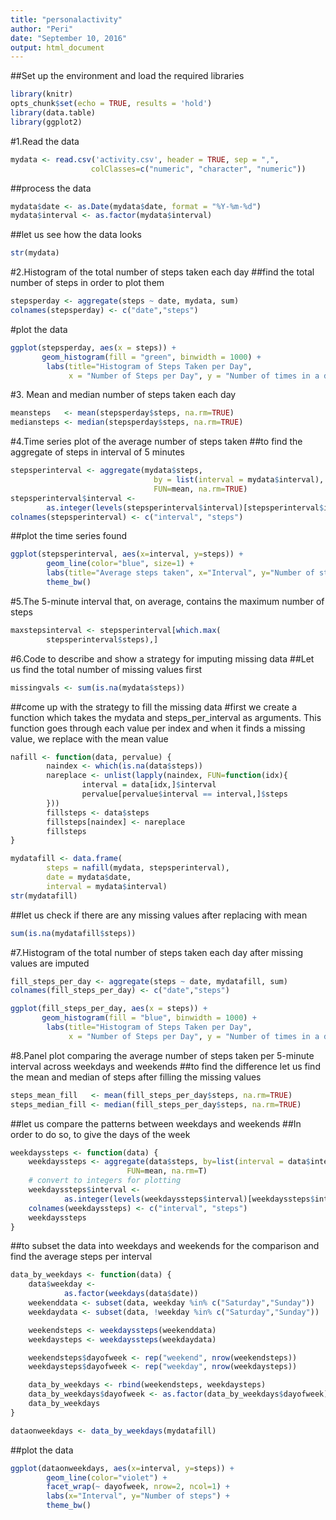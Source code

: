 ---
title: "personalactivity"
author: "Peri"
date: "September 10, 2016"
output: html_document
---
##Set up the environment and load the required libraries
```{r}
library(knitr)
opts_chunk$set(echo = TRUE, results = 'hold')
library(data.table)
library(ggplot2)

```

#1.Read the data
```{r}
mydata <- read.csv('activity.csv', header = TRUE, sep = ",",
                  colClasses=c("numeric", "character", "numeric"))

```
##process the data
```{r}
mydata$date <- as.Date(mydata$date, format = "%Y-%m-%d")
mydata$interval <- as.factor(mydata$interval)
```
##let us see how the data looks
```{r}
str(mydata)
```
#2.Histogram of the total number of steps taken each day
##find the total number of steps in order to plot them
```{r}
stepsperday <- aggregate(steps ~ date, mydata, sum)
colnames(stepsperday) <- c("date","steps")
```
#plot the data
```{r}
ggplot(stepsperday, aes(x = steps)) + 
       geom_histogram(fill = "green", binwidth = 1000) + 
        labs(title="Histogram of Steps Taken per Day", 
             x = "Number of Steps per Day", y = "Number of times in a day") + theme_bw() 
```


#3. Mean and median number of steps taken each day
```{r}
meansteps   <- mean(stepsperday$steps, na.rm=TRUE)
mediansteps <- median(stepsperday$steps, na.rm=TRUE)
```
#4.Time series plot of the average number of steps taken
##to find the aggregate of steps in interval of 5 minutes 
```{r}
stepsperinterval <- aggregate(mydata$steps, 
                                by = list(interval = mydata$interval),
                                FUN=mean, na.rm=TRUE)
stepsperinterval$interval <- 
        as.integer(levels(stepsperinterval$interval)[stepsperinterval$interval])
colnames(stepsperinterval) <- c("interval", "steps")
```
##plot the time series found 
```{r}
ggplot(stepsperinterval, aes(x=interval, y=steps)) +   
        geom_line(color="blue", size=1) +  
        labs(title="Average steps taken", x="Interval", y="Number of steps") +  
        theme_bw()
```


#5.The 5-minute interval that, on average, contains the maximum number of steps
```{r}
maxstepsinterval <- stepsperinterval[which.max(  
        stepsperinterval$steps),]
```

#6.Code to describe and show a strategy for imputing missing data
##Let us find the total number of missing values first
```{r}
missingvals <- sum(is.na(mydata$steps))
```
##come up with the strategy to fill the missing data
#first we create a function which takes the mydata and steps_per_interval as arguments. This function goes through each value per index and when it finds a missing value, we replace with the mean value
```{r}
nafill <- function(data, pervalue) {
        naindex <- which(is.na(data$steps))
        nareplace <- unlist(lapply(naindex, FUN=function(idx){
                interval = data[idx,]$interval
                pervalue[pervalue$interval == interval,]$steps
        }))
        fillsteps <- data$steps
        fillsteps[naindex] <- nareplace
        fillsteps
}

mydatafill <- data.frame(  
        steps = nafill(mydata, stepsperinterval),  
        date = mydata$date,  
        interval = mydata$interval)
str(mydatafill)
```
##let us check if there are any missing values after replacing with mean
```{r}
sum(is.na(mydatafill$steps))
```
#7.Histogram of the total number of steps taken each day after missing values are imputed
```{r}
fill_steps_per_day <- aggregate(steps ~ date, mydatafill, sum)
colnames(fill_steps_per_day) <- c("date","steps")

ggplot(fill_steps_per_day, aes(x = steps)) + 
       geom_histogram(fill = "blue", binwidth = 1000) + 
        labs(title="Histogram of Steps Taken per Day", 
             x = "Number of Steps per Day", y = "Number of times in a day") + theme_bw() 
```


#8.Panel plot comparing the average number of steps taken per 5-minute interval across weekdays and weekends
##to find the difference let us find the mean and median of steps after filling the missing values
```{r}
steps_mean_fill   <- mean(fill_steps_per_day$steps, na.rm=TRUE)
steps_median_fill <- median(fill_steps_per_day$steps, na.rm=TRUE)
```
##let us compare the patterns between weekdays and weekends
##In order to do so, to give the days of the week
```{r}
weekdayssteps <- function(data) {
    weekdayssteps <- aggregate(data$steps, by=list(interval = data$interval),
                          FUN=mean, na.rm=T)
    # convert to integers for plotting
    weekdayssteps$interval <- 
            as.integer(levels(weekdayssteps$interval)[weekdayssteps$interval])
    colnames(weekdayssteps) <- c("interval", "steps")
    weekdayssteps
}

```
##to subset the data into weekdays and weekends for the comparison and find the average steps per interval
```{r}
data_by_weekdays <- function(data) {
    data$weekday <- 
            as.factor(weekdays(data$date))
    weekenddata <- subset(data, weekday %in% c("Saturday","Sunday"))
    weekdaydata <- subset(data, !weekday %in% c("Saturday","Sunday"))

    weekendsteps <- weekdayssteps(weekenddata)
    weekdaysteps <- weekdayssteps(weekdaydata)

    weekendsteps$dayofweek <- rep("weekend", nrow(weekendsteps))
    weekdaysteps$dayofweek <- rep("weekday", nrow(weekdaysteps))

    data_by_weekdays <- rbind(weekendsteps, weekdaysteps)
    data_by_weekdays$dayofweek <- as.factor(data_by_weekdays$dayofweek)
    data_by_weekdays
}

dataonweekdays <- data_by_weekdays(mydatafill)
```
##plot the data
```{r}
ggplot(dataonweekdays, aes(x=interval, y=steps)) + 
        geom_line(color="violet") + 
        facet_wrap(~ dayofweek, nrow=2, ncol=1) +
        labs(x="Interval", y="Number of steps") +
        theme_bw()
```

